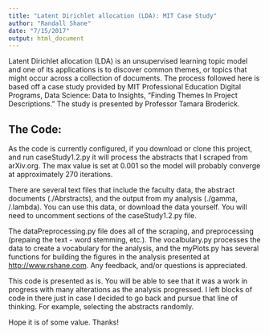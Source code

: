 ```yaml
---
title: "Latent Dirichlet allocation (LDA): MIT Case Study"
author: "Randall Shane"
date: "7/15/2017"
output: html_document
---
```


Latent Dirichlet allocation (LDA) is an unsupervised learning topic model and one of its applications is to discover common themes, or topics that might occur across a collection of documents. The process followed here is based off a case study provided by MIT Professional Education Digital Programs, Data Science: Data to Insights, "Finding Themes In Project Descriptions." The study is presented by Professor Tamara Broderick. 

## The Code:

As the code is currently configured, if you download or clone this project, and run caseStudy1.2.py it will process the abstracts that I scraped from arXiv.org. The max value is set at 0.001 so the model will probably converge at approximately 270 iterations.

There are several text files that include the faculty data, the abstract documents (./Abrstracts), and the output from my analysis (./gamma, /.lambda). You can use this data, or download the data yourself. You will need to uncomment sections of the caseStudy1.2.py file. 

The dataPreprocessing.py file does all of the scraping, and preprocessing (prepaing the text - word stemming, etc.). The vocalbulary.py processes the data to create a vocabulary for the analysis, and the myPlots.py has several functions for building the figures in the analysis presented at [http://www.rshane.com](https://www.rshane.com/2017/07/22/latent-dirichlet-allocation-lda-mit-case-study/). Any feedback, and/or questions is appreciated.

This code is presented as is. You will be able to see that it was a work in progress with many alterations as the analysis progressed. I left blocks of code in there just in case I decided to go back and pursue that line of thinking. For example, selecting the abstracts randomly. 

Hope it is of some value.
Thanks!
